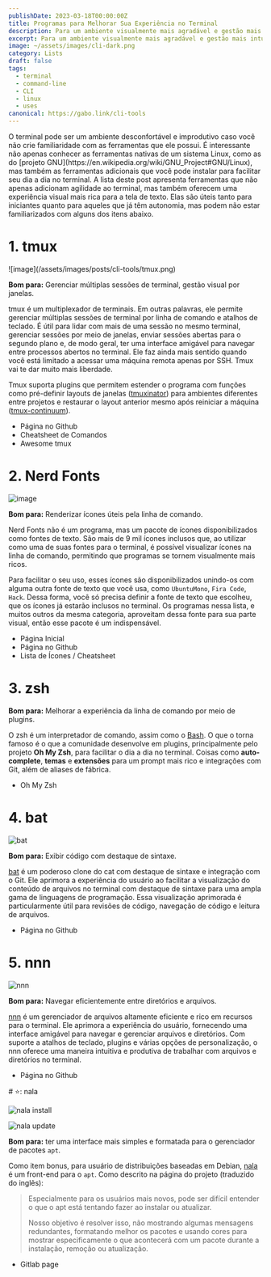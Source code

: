 ```yaml
---
publishDate: 2023-03-18T00:00:00Z
title: Programas para Melhorar Sua Experiência no Terminal
description: Para um ambiente visualmente mais agradável e gestão mais intuitiva.
excerpt: Para um ambiente visualmente mais agradável e gestão mais intuitiva.
image: ~/assets/images/cli-dark.png
category: Lists
draft: false
tags:
  - terminal
  - command-line
  - CLI
  - linux
  - uses
canonical: https://gabo.link/cli-tools
---
```




<p class="px-6">O terminal pode ser um ambiente desconfortável e improdutivo caso você não crie familiaridade com as ferramentas que ele possui. É interessante não apenas conhecer as ferramentas nativas de um sistema Linux, como as do [projeto GNU](https://en.wikipedia.org/wiki/GNU_Project#GNU/Linux), mas também as ferramentas adicionais que você pode instalar para facilitar seu dia a dia no terminal. A lista deste post apresenta ferramentas que não apenas adicionam agilidade ao terminal, mas também oferecem uma experiência visual mais rica para a tela de texto. Elas são úteis tanto para iniciantes quanto para aqueles que já têm autonomia, mas podem não estar familiarizados com alguns dos itens abaixo.</p>
  
<ListItem>

# 1. tmux

<Slider>
  ![image](/assets/images/posts/cli-tools/tmux.png)
  <VideoFrame id="Yl7NFenTgIo" />
</Slider>

**Bom para:** Gerenciar múltiplas sessões de terminal, gestão visual por janelas.

tmux é um multiplexador de terminais. Em outras palavras, ele permite gerenciar múltiplas sessões de terminal por linha de comando e atalhos de teclado. É útil para lidar com mais de uma sessão no mesmo terminal, gerenciar sessões por meio de janelas, enviar sessões abertas para o segundo plano e, de modo geral, ter uma interface amigável para navegar entre processos abertos no terminal. Ele faz ainda mais sentido quando você está limitado a acessar uma máquina remota apenas por SSH. Tmux vai te dar muito mais liberdade.

Tmux suporta plugins que permitem estender o programa com funções como pré-definir layouts de janelas ([tmuxinator](https://github.com/tmuxinator/tmuxinator)) para ambientes diferentes entre projetos e restaurar o layout anterior mesmo após reiniciar a máquina ([tmux-continuum](https://github.com/tmux-plugins/tmux-continuum)).

- <ExternalLink href="https://github.com/tmux/tmux/wiki">Página no Github</ExternalLink>
- <ExternalLink href="https://tmuxcheatsheet.com/" variant="secondary">
    Cheatsheet de Comandos
  </ExternalLink>
- <ExternalLink href="https://github.com/rothgar/awesome-tmux" variant="secondary">
    Awesome tmux
  </ExternalLink>

</ListItem>

<ListItem>

# 2. Nerd Fonts

![image](/assets/images/posts/cli-tools/nerd-fonts-list.svg)

**Bom para:** Renderizar ícones úteis pela linha de comando.

Nerd Fonts não é um programa, mas um pacote de ícones disponibilizados como fontes de texto. São mais de 9 mil ícones inclusos que, ao utilizar como uma de suas fontes para o terminal, é possível visualizar ícones na linha de comando, permitindo que programas se tornem visualmente mais ricos.

Para facilitar o seu uso, esses ícones são disponibilizados unindo-os com alguma outra fonte de texto que você usa, como `UbuntuMono`, `Fira Code`, `Hack`. Dessa forma, você só precisa definir a fonte de texto que escolheu, que os ícones já estarão inclusos no terminal. Os programas nessa lista, e muitos outros da mesma categoria, aproveitam dessa fonte para sua parte visual, então esse pacote é um indispensável.

- <ExternalLink href="https://www.nerdfonts.com/">Página Inicial</ExternalLink>
- <ExternalLink href="https://github.com/ryanoasis/nerd-fonts" variant="secondary">
    Página no Github
  </ExternalLink>
- <ExternalLink href="https://www.nerdfonts.com/cheat-sheet" variant="secondary">
    Lista de Ícones / Cheatsheet
  </ExternalLink>

</ListItem>

<ListItem>

# 3. zsh

**Bom para:** Melhorar a experiência da linha de comando por meio de plugins.

O zsh é um interpretador de comando, assim como o [Bash](https://w.wiki/PoJ). O que o torna famoso é o que a comunidade desenvolve em plugins, principalmente pelo projeto **Oh My Zsh**, para facilitar o dia a dia no terminal. Coisas como **auto-complete**, **temas** e **extensões** para um prompt mais rico e integrações com Git, além de aliases de fábrica.

- <ExternalLink href="https://ohmyz.sh/">Oh My Zsh</ExternalLink>

</ListItem>

<ListItem>

# 4. bat

![bat](/assets/images/posts/cli-tools/bat.png)

**Bom para:** Exibir código com destaque de sintaxe.

[bat](https://github.com/sharkdp/bat) é um poderoso clone do cat com destaque de sintaxe e integração com o Git. Ele aprimora a experiência do usuário ao facilitar a visualização do conteúdo de arquivos no terminal com destaque de sintaxe para uma ampla gama de linguagens de programação. Essa visualização aprimorada é particularmente útil para revisões de código, navegação de código e leitura de arquivos.

- <ExternalLink href="https://github.com/sharkdp/bat">Página no Github</ExternalLink>

</ListItem>

<ListItem>

# 5. nnn

![nnn](/assets/images/posts/cli-tools/nnn.gif)

**Bom para:** Navegar eficientemente entre diretórios e arquivos.

[nnn](https://github.com/jarun/nnn) é um gerenciador de arquivos altamente eficiente e rico em recursos para o terminal. Ele aprimora a experiência do usuário, fornecendo uma interface amigável para navegar e gerenciar arquivos e diretórios. Com suporte a atalhos de teclado, plugins e várias opções de personalização, o nnn oferece uma maneira intuitiva e produtiva de trabalhar com arquivos e diretórios no terminal.

- <ExternalLink href="https://github.com/jarun/nnn">Página no Github</ExternalLink>

</ListItem>

<ListItem>
# ⭐: nala

<Slider>

![nala install](/assets/images/posts/cli-tools/nala-install.png)

![nala update](/assets/images/posts/cli-tools/nala-update.png)

</Slider>

**Bom para:** ter uma interface mais simples e formatada para o gerenciador de pacotes `apt`.

Como item bonus, para usuário de distribuições baseadas em Debian, [nala](https://gitlab.com/volian/nala) é um front-end para o `apt`. Como descrito na página do projeto (traduzido do inglẽs):

> Especialmente para os usuários mais novos, pode ser difícil entender o que o apt está tentando fazer ao instalar ou atualizar.
>
> Nosso objetivo é resolver isso, não mostrando algumas mensagens redundantes, formatando melhor os pacotes e usando cores para
> mostrar especificamente o que acontecerá com um pacote durante a instalação, remoção ou atualização.

- <ExternalLink href="https://gitlab.com/volian/nala">Gitlab page</ExternalLink>

</ListItem>
